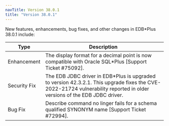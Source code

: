 ```yaml
---
navTitle: Version 38.0.1
title: "Version 38.0.1"
---
```


New features, enhancements, bug fixes, and other changes in EDB*Plus 38.0.1 include:

| Type         | Description                                                                            |
| ------------ | ---------------------------------------------------------------------------------------| 
| Enhancement  | The display format for a decimal point is now compatible with Oracle SQL*Plus [Support Ticket #75092]. |
| Security Fix | The EDB JDBC driver in EDB*Plus is upgraded to version 42.3.2.1. This upgrade fixes the CVE-2022-21724 vulnerability reported in older versions of the EDB JDBC driver. |
| Bug Fix      | Describe command no linger fails for a schema qualified SYNONYM name [Support Ticket #72994]. |
